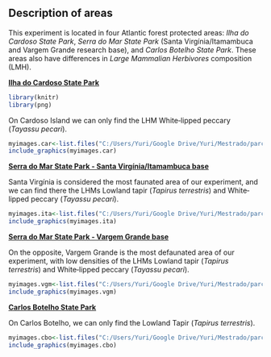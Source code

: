 

## **Description of areas**

This experiment is located in four Atlantic forest protected areas: *Ilha do Cardoso State Park*, *Serra do Mar State Park* (Santa Virgínia/Itamambuca and Vargem Grande research base), and *Carlos Botelho State Park*. These areas also have differences in *Large Mammalian Herbivores* composition (LMH).

[**Ilha do Cardoso State Park**](https://www.saopaulo.sp.gov.br/conhecasp/parques-e-reservas-naturais/parque-estadual-ilha-do-cardoso/)

```r
library(knitr)
library(png)
```


On Cardoso Island we can only find the LHM White‐lipped peccary (*Tayassu pecari*). 

```r

myimages.car<-list.files("C:/Users/Yuri/Google Drive/Yuri/Mestrado/parcelas_biota/projeto/PPG/tese/analises/00_script/contributions/biota_shiny_dashboard/figures/ilha_cardoso/", pattern = ".png", full.names = TRUE)
include_graphics(myimages.car)

```


[**Serra do Mar State Park - Santa Virgínia/Itamambuca base**](https://www.infraestruturameioambiente.sp.gov.br/pesm/nucleos/santa-virginia/)

Santa Virgínia is considered the most faunated area of our experiment, and we can find there the LHMs Lowland tapir (*Tapirus terrestris*) and White‐lipped peccary (*Tayassu pecari*). 

```r

myimages.ita<-list.files("C:/Users/Yuri/Google Drive/Yuri/Mestrado/parcelas_biota/projeto/PPG/tese/analises/00_script/contributions/biota_shiny_dashboard/figures/santa_virginia/", pattern = ".png", full.names = TRUE)
include_graphics(myimages.ita)

```



[**Serra do Mar State Park - Vargem Grande base**](http://arquivos.ambiente.sp.gov.br/fundacaoflorestal/2012/01/1-Anexos.pdf)

On the opposite, Vargem Grande is the most defaunated area of our experiment, with low densities of the LHMs Lowland tapir (*Tapirus terrestris*) and White‐lipped peccary (*Tayassu pecari*). 

```r

myimages.vgm<-list.files("C:/Users/Yuri/Google Drive/Yuri/Mestrado/parcelas_biota/projeto/PPG/tese/analises/00_script/contributions/biota_shiny_dashboard/figures/vargem_grande/", pattern = ".png", full.names = TRUE)
include_graphics(myimages.vgm)

```



[**Carlos Botelho State Park**](https://www.saopaulo.sp.gov.br/conhecasp/parques-e-reservas-naturais/parque-estadual-carlos-botelho/)


On Carlos Botelho, we can only find the Lowland Tapir (*Tapirus terrestris*).

```r

myimages.cbo<-list.files("C:/Users/Yuri/Google Drive/Yuri/Mestrado/parcelas_biota/projeto/PPG/tese/analises/00_script/contributions/biota_shiny_dashboard/figures/carlos_botelho/", pattern = ".png", full.names = TRUE)
include_graphics(myimages.cbo)

```

